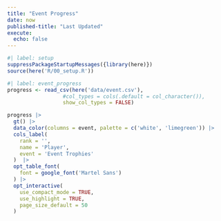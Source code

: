 ```yaml
---
title: "Event Progress"
date: now
published-title: "Last Updated"
execute: 
  echo: false
---
```


```r
#| label: setup
suppressPackageStartupMessages({library(here)})
source(here('R/00_setup.R'))
```

```r
#| label: event_progress
progress <- read_csv(here('data/event.csv'), 
                  #col_types = cols(.default = col_character()),
                  show_col_types = FALSE)
```

```r
progress |> 
  gt() |> 
  data_color(columns = event, palette = c('white', 'limegreen')) |> 
  cols_label(
    rank = '',
    name = 'Player',
    event = 'Event Trophies'
  )  |> 
  opt_table_font(
    font = google_font('Martel Sans')
  ) |> 
  opt_interactive(
    use_compact_mode = TRUE,
    use_highlight = TRUE,
    page_size_default = 50
  )
```

